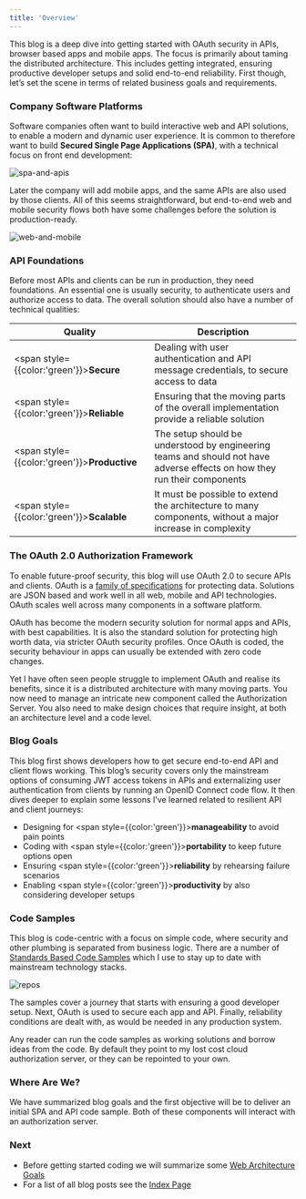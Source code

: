 ```yaml
---
title: 'Overview'
---
```


This blog is a deep dive into getting started with OAuth security in APIs, browser based apps and mobile apps. The focus is primarily about taming the distributed architecture. This includes getting integrated, ensuring productive developer setups and solid end-to-end reliability. First though, let’s set the scene in terms of related business goals and requirements.

### Company Software Platforms

Software companies often want to build interactive web and API solutions, to enable a modern and dynamic user experience. It is common to therefore want to build **Secured Single Page Applications (SPA)**, with a technical focus on front end development:

![spa-and-apis](/images/1/spa-and-apis.jpg)

Later the company will add mobile apps, and the same APIs are also used by those clients. All of this seems straightforward, but end-to-end web and mobile security flows both have some challenges before the solution is production-ready.

![web-and-mobile](/images/1/web-and-mobile.jpg)

### API Foundations

Before most APIs and clients can be run in production, they need foundations. An essential one is usually security, to authenticate users and authorize access to data. The overall solution should also have a number of technical qualities:

| Quality | Description |
| ------- | ----------- | 
| <span style={{color:'green'}}>**Secure**</span> | Dealing with user authentication and API message credentials, to secure access to data |
| <span style={{color:'green'}}>**Reliable**</span> | Ensuring that the moving parts of the overall implementation provide a reliable solution |
| <span style={{color:'green'}}>**Productive**</span> | The setup should be understood by engineering teams and should not have adverse effects on how they run their components |
| <span style={{color:'green'}}>**Scalable**</span> | It must be possible to extend the architecture to many components, without a major increase in complexity |

### The OAuth 2.0 Authorization Framework

To enable future-proof security, this blog will use OAuth 2.0 to secure APIs and clients. OAuth is a [family of specifications](https://datatracker.ietf.org/doc/html/rfc6749) for protecting data. Solutions are JSON based and work well in all web, mobile and API technologies. OAuth scales well across many components in a software platform.

OAuth has become the modern security solution for normal apps and APIs, with best capabilities. It is also the standard solution for protecting high worth data, via stricter OAuth security profiles. Once OAuth is coded, the security behaviour in apps can usually be extended with zero code changes.

Yet I have often seen people struggle to implement OAuth and realise its benefits, since it is a distributed architecture with many moving parts. You now need to manage an intricate new component called the Authorization Server. You also need to make design choices that require insight, at both an architecture level and a code level.

### Blog Goals

This blog first shows developers how to get secure end-to-end API and client flows working. This blog’s security covers only the mainstream options of consuming JWT access tokens in APIs and externalizing user authentication from clients by running an OpenID Connect code flow. It then dives deeper to explain some lessons I’ve learned related to resilient API and client journeys:

- Designing for <span style={{color:'green'}}>**manageability**</span> to avoid pain points
- Coding with <span style={{color:'green'}}>**portability**</span> to keep future options open
- Ensuring <span style={{color:'green'}}>**reliability**</span> by rehearsing failure scenarios
- Enabling <span style={{color:'green'}}>**productivity**</span> by also considering developer setups

### Code Samples

This blog is code-centric with a focus on simple code, where security and other plumbing is separated from business logic. There are a number of [Standards Based Code Samples](https://github.com/gary-archer) which I use to stay up to date with mainstream technology stacks.

![repos](/images/1/repos.jpg)

The samples cover a journey that starts with ensuring a good developer setup. Next, OAuth is used to secure each app and API. Finally, reliability conditions are dealt with, as would be needed in any production system.

Any reader can run the code samples as working solutions and borrow ideas from the code. By default they point to my lost cost cloud authorization server, or they can be repointed to your own.

### Where Are We?

We have summarized blog goals and the first objective will be to deliver an initial SPA and API code sample. Both of these components will interact with an authorization server.

### Next

- Before getting started coding we will summarize some [Web Architecture Goals](/posts/web-architecture-goals)
- For a list of all blog posts see the [Index Page](/posts/index)
